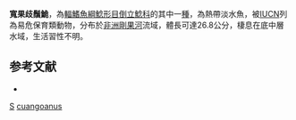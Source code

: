 {{Speciesbox 
| taxon = Synodontis cuangoanus
| authority = [[Poll|Poll]], 1971
| status = VU
| status_system = IUCN3.1
| synonyms = *''Synodontis cuangoana'', Poll, 1971
}}

'''寬果歧鬚鮠'''，為[[輻鰭魚綱|輻鰭魚綱]][[鯰形目|鯰形目]][[倒立鯰科|倒立鯰科]]的其中一[[種|種]]，為熱帶淡水魚，被[[IUCN|IUCN]]列為易危保育類動物，分布於[[非洲|非洲]][[剛果河|剛果河]]流域，體長可達26.8公分，棲息在底中層水域，生活習性不明。

==参考文献==
*{{FishBase_species|genus=Synodontis|species=cuangoanus|year=2015|month=5}}

{{Taxonbar}}

[[Category:1971年描述的鱼类|S]]
[[Category:歧鬚鮠屬|cuangoanus]]